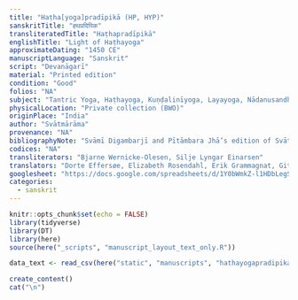 ```yaml
---
title: "Haṭha[yoga]pradīpikā (HP, HYP)"
sanskritTitle: "हथप्रदिपिक"
transliteratedTitle: "Haṭhapradīpikā"
englishTitle: "Light of Haṭhayoga"
approximateDating: "1450 CE"
manuscriptLanguage: "Sanskrit"
script: "Devanāgarī"
material: "Printed edition"
condition: "Good"
folios: "NA"
subject: "Tantric Yoga, Haṭhayoga, Kuṇḍalinīyoga, Layayoga, Nādanusandhāna"
physicalLocation: "Private collection (BWO)"
originPlace: "India"
author: "Svātmārāma"
provenance: "NA"
bibliographyNote: "Svāmī Digambarjī and Pītāmbara Jhā’s edition of Svātmārāma’s Haṭhapradīpikā (Lonāvlā: Kaivalyadhāma Śrīmanmādhava Yogamandira Samiti, 1980)"
codices: "NA"
transliterators: "Bjarne Wernicke-Olesen, Silje Lyngar Einarsen"
translators: "Dorte Effersøe, Elizabeth Rosendahl, Erik Grammagnat, Gitte Poulsen, Jesper Moeslund, Lena Molin, Lisa Bukhave, Lisette Hededal, Sander Rosenkilde, Tanja Louise Jakobsen, Therese Udklit"
googlesheet: "https://docs.google.com/spreadsheets/d/1Y0bWmkZ-l1HDbLegS0QgLst0hVeo6P2C0v3DUFJVt3k/edit?usp=sharing"
categories:
  - sanskrit
---
```


```r
knitr::opts_chunk$set(echo = FALSE)
library(tidyverse)
library(DT)
library(here)
source(here("_scripts", "manuscript_layout_text_only.R"))

data_text <- read_csv(here("static", "manuscripts", "hathayogapradipika.csv"))

```

```r
create_content()
cat("\n")
```
